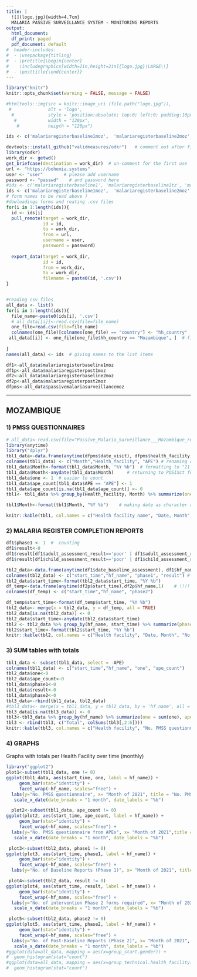 ```yaml
---
title: |
  ![](logo.jpg){width=4.7cm}  
  MALARIA PASSIVE SURVEILLANCE SYSTEM - MONITORING REPORTS
output:
  html_document:
  df_print: paged
  pdf_document: default
#  header-includes:
#  - \usepackage{titling}
#  - \pretitle{\begin{center}
#    \includegraphics[width=2in,height=2in]{logo.jpg}\LARGE\\}
#  - \posttitle{\end{center}}
---
```

```r
library("knitr")
knitr::opts_chunk$set(warning = FALSE, message = FALSE) 

```

```r
#htmltools::img(src = knitr::image_uri (file.path("logo.jpg")), 
 #              alt = 'logo', 
  #             style = 'position:absolute; top:0; left:0; padding:10px;',
   #            width = "120px",
    #           heigth = "120px")

ids <- c('malariaregisterbaseline1moz',  'malariaregisterbaseline2moz', 'malariaregisterpost1moz', 'malariaregisterpost2moz', 'passivemalariasurveillancemoz' ) 

devtools::install_github("validmeasures/odkr")   # comment out after first use  
library(odkr)
work_dir <- getwd()
get_briefcase(destination = work_dir)  # un-comment for the first use 
url <- "https://bohemia.systems"
user <- "user"        # please add username 
password <- "passwd"    # and password here 
#ids <- c('malariaregisterbaseline1', 'malariaregisterbaseline1tz', 'malariaregisterbaseline2', 'malariaregisterbaseline2tz', 'malariaregisterpost1', 'malariaregisterpost1tz', 'malariaregisterpost2', 'malariaregisterpost2tz' ) 
ids <- c('malariaregisterbaseline1moz',  'malariaregisterbaseline2moz', 'malariaregisterpost1moz', 'malariaregisterpost2moz', 'passivemalariasurveillancemoz' ) 
# form names to be read above ) 
#dowloadings forms and reating .csv files
for(i in 1:length(ids)){
  id <- ids[i]
  pull_remote(target = work_dir,
              id = id,
              to = work_dir,
              from = url,
              username = user,
              password = password)
  
  export_data(target = work_dir,
              id = id,
              from = work_dir,
              to = work_dir,
              filename = paste0(id, '.csv'))
}  


#reading csv files
all_data <- list()
for(i in 1:length(ids)){
  file_name<-paste0(ids[i], '.csv')
  # all_data[[i]]<-read.csv(file=file_name)
  one_file=read.csv(file=file_name)
  colnames(one_file)[colnames(one_file) == "country"] <- "hh_country"   # "passivemalariasurveillancemoz" does not have 'hh_country' column 
 all_data[[i]] <- one_file[one_file$hh_country == "Mozambique", ]  # filtering only Mozambique 
 
}
names(all_data) <- ids  # giving names to the list items

df1<-all_data$malariaregisterbaseline1moz
df1p<-all_data$malariaregisterpost1moz
df2<-all_data$malariaregisterbaseline2moz
df2p<-all_data$malariaregisterpost2moz
dfpms<-all_data$passivemalariasurveillancemoz

```
---
## MOZAMBIQUE

### 1)	PMSS QUESTIONNAIRES 

```r
# all_data<-read.csv(file="Passive_Malaria_Surveillance___Mozambique_results.csv")
library(anytime)
library("dplyr")   
tbl1_data<-data.frame(anytime(dfpms$date_visit), dfpms$health_facility, dfpms$data_source)  # !!! HERE WE READ "DATE_VISIT" !!!! Reading necessary columns
colnames(tbl1_data) <- c("Month","Health_facility", "APE") # renaming columns
tbl1_data$Month<-format(tbl1_data$Month, "%Y %b")  # formatting to "21 Aug" https://www.r-bloggers.com/2013/08/date-formats-in-r/
tbl1_data$Month<-anydate(tbl1_data$Month)     # returning to POSIXct format
tbl1_data$one <- 1  # easier to count
tbl1_data$ape_count[tbl1_data$APE == "APE"] <- 1        
tbl1_data$ape_count[is.na(tbl1_data$ape_count)] <- 0
tbl1<- tbl1_data %>% group_by(Health_facility, Month) %>% summarize(one = sum(one), ape_count=sum(ape_count), .groups = 'drop') %>% as.data.frame() #  "drop", "keep", "rowwise"

tbl1$Month<-format(tbl1$Month, "%Y %b")    # making date as character again 

knitr::kable(tbl1, col.names = c("Health facility name", "Date, Month", "No. PMSS questionnaire from Health Facility ", "No. PMSS questionnaire from APEs"  ),  "pipe")
```
### 2)	MALARIA REGISTER COMPLETION REPORTS

```r
df1$phase1 <- 1  #  counting
df1$result<-0   
df1$result[df1$adult_assessment_result=='poor' | df1$adult_assessment_result=='very poor' ] <- 1
df1$result[df1$child_assessment_result=='poor' | df1$child_assessment_result=='very poor' ] <- 1

tbl2_data<-data.frame(anytime(df1$date_baseline_assessment), df1$hf_name, df1$phase1, df1$result)  # !!!HERE WE READ other TIME !!!! Reading necessary columns
colnames(tbl2_data) <- c("start_time","hf_name", "phase1", "result") # renaming columns
tbl2_data$start_time<-format(tbl2_data$start_time, "%Y %b")  
df_temp<-data.frame(anytime(df2p$start_time),df2p$hf_name,1)    # !!!! HERE WE READ "start_time"!!!! 
colnames(df_temp) <- c("start_time","hf_name", "phase2")

df_temp$start_time<-format(df_temp$start_time, "%Y %b")  
tbl2_data<- merge(x = tbl2_data, y = df_temp, all = TRUE)
tbl2_data[is.na(tbl2_data)] <- 0
tbl2_data$start_time<-anydate(tbl2_data$start_time) 
tbl2 <- tbl2_data %>% group_by(hf_name, start_time) %>% summarize(phase1 = sum(phase1), result=sum(result), phase2=sum(phase2), .groups = 'drop') %>% as.data.frame() #  "drop", "keep", "rowwise"
tbl2$start_time<-format(tbl2$start_time, "%Y %b") 
knitr::kable(tbl2, col.names = c("Health facility", "Date, Month", "No. Malaria register completion Baseline Reports (Phase 1)", "No. of intervention Phase 2 forms required", "No. Malaria register completion Post-Baseline Reports (Phase 2)"),  "pipe")
```
### 3)	SUM tables with totals 

```r
tbl1_data <- subset(tbl1_data, select = -APE)
colnames(tbl1_data) <- c("start_time","hf_name", "one", "ape_count")
tbl2_data$one<-0
tbl2_data$ape_count<-0
tbl1_data$phase1<-0
tbl1_data$result<-0
tbl1_data$phase2<-0
tbl3_data<-rbind(tbl1_data, tbl2_data)
#tbl3_data<- merge(x = tbl1_data, y = tbl2_data, by = 'hf_name', all = TRUE)
tbl3_data[is.na(tbl3_data)] <- 0
tbl3<-tbl3_data %>% group_by(hf_name) %>% summarize(one = sum(one), ape_count=sum(ape_count), phase1=sum(phase1), result=sum(result), phase2=sum(phase2), .groups = 'drop') %>% as.data.frame() #  "drop", "keep", "rowise"
tbl3 <- rbind(tbl3, c("Total", colSums(tbl3[,2:6])))
knitr::kable(tbl3, col.names = c("Health facility", "No. PMSS questionnaire from Health Facility", "No. PMSS questionnaire from APEs", "No. Malaria register completion Baseline Reports (Phase 1)", "No. of intervention Phase 2 forms required", "No. Malaria register completion Post-Baseline Reports (Phase 2)"),  "pipe")

```



### 4)	GRAPHS     
Graphs with totals per Health Facility over time (monthly)     


```r
library("ggplot2")
plot1<-subset(tbl1_data, one != 0)
ggplot(tbl1_data, aes(start_time, one, label = hf_name)) + 
     geom_bar(stat="identity") + 
     facet_wrap(~hf_name, scales="free") +
  labs(y="No. PMSS questionnaire", x= "Month of 2021", title = "No. PMSS questionnaire from Health Facility") +
   scale_x_date(date_breaks = "1 month", date_labels = "%b") 

  plot2<-subset(tbl1_data, ape_count != 0)   
ggplot(plot2, aes(start_time, ape_count, label = hf_name)) + 
     geom_bar(stat="identity") + 
     facet_wrap(~hf_name, scales="free") +
  labs(y="No. PMSS questionnaire from APEs", x= "Month of 2021",title = "No. PMSS questionnaire from APEs") +
   scale_x_date(date_breaks = "1 month", date_labels = "%b")

 plot3<-subset(tbl2_data, phase1 != 0) 
ggplot(plot3, aes(start_time, phase1, label = hf_name)) + 
     geom_bar(stat="identity") + 
     facet_wrap(~hf_name, scales="free") +
  labs(y="No. of Baseline Reports (Phase 1)", x= "Month of 2021", title  = "No. Malaria register completion Baseline Reports (Phase 1)") + scale_x_date(date_breaks = "1 month", date_labels = "%b")

 plot4<-subset(tbl2_data, result != 0) 
ggplot(plot4, aes(start_time, result, label = hf_name)) + 
     geom_bar(stat="identity") + 
     facet_wrap(~hf_name, scales="free") +
  labs(y="No. of intervention Phase 2 forms required", x= "Month of 2021", title  = "No. of intervention Phase 2 forms required") +
   scale_x_date(date_breaks = "1 month", date_labels = "%b")

 plot5<-subset(tbl2_data, phase2 != 0) 
ggplot(plot5, aes(start_time, phase2, label = hf_name)) + 
     geom_bar(stat="identity") + 
     facet_wrap(~hf_name, scales="free") +
  labs(y="No. of Post-Baseline Reports (Phase 2)", x= "Month of 2021", title  = "No. Malaria register completion Post-Baseline Reports (Phase 2)") +
   scale_x_date(date_breaks = "1 month", date_labels = "%b")
#ggplot(data=all_data, mapping = aes(x=group_start.gender)) +
#  geom_histogram(stat="count")
#ggplot(data=all_data, mapping = aes(x=group_technical.health_facility)) +
#  geom_histogram(stat="count")
```


